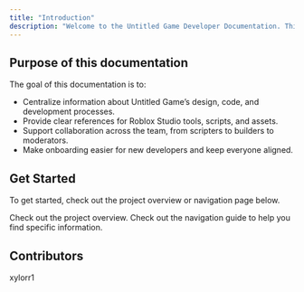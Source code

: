 ```yaml
---
title: "Introduction"
description: "Welcome to the Untitled Game Developer Documentation. This documentation is a central hub for all technical, design and operational details related to the development of the game. This resource is designed to provide you with the information needed to understand the project, contribute effectively, and collaborate seamlessly."
---
```


## Purpose of this documentation

The goal of this documentation is to:

- Centralize information about Untitled Game’s design, code, and development processes.
- Provide clear references for Roblox Studio tools, scripts, and assets.
- Support collaboration across the team, from scripters to builders to moderators.
- Make onboarding easier for new developers and keep everyone aligned.

## Get Started

To get started, check out the project overview or navigation page below.

<Card title="Project Overview" href="https://untitledgame.mintlify.app/overview" cta="Check out the project overview">
  Check out the project overview.
</Card>

<Card title="Navigation" href="https://untitledgame.mintlify.app/navigation">
  Check out the navigation guide to help you find specific information.
</Card>

## Contributors

xylorr1